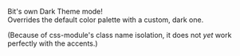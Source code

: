 
Bit's own Dark Theme mode!  
Overrides the default color palette with a custom, dark one.

(Because of css-module's class name isolation, it does not _yet_ work perfectly with the accents.)

<ThemeExample />
